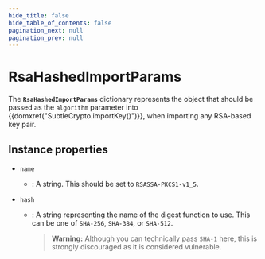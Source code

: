 ```yaml
---
hide_title: false
hide_table_of_contents: false
pagination_next: null
pagination_prev: null
---
```

# RsaHashedImportParams

The **`RsaHashedImportParams`** dictionary represents the object that should be passed as the `algorithm` parameter into {{domxref("SubtleCrypto.importKey()")}}, when importing any RSA-based key pair.

## Instance properties

- `name`
  - : A string. This should be set to `RSASSA-PKCS1-v1_5`.

- `hash`
  - : A string representing the name of the digest function to use. This can be one of `SHA-256`, `SHA-384`, or `SHA-512`.
    > **Warning:** Although you can technically pass `SHA-1` here, this is strongly discouraged as it is considered vulnerable.

